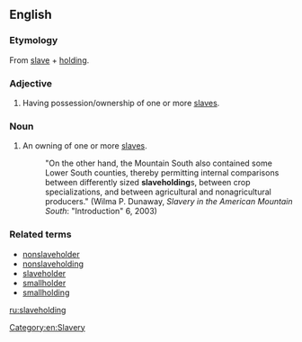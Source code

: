 ==English==

===Etymology===
From [[slave]] + [[holding]].

===Adjective===
{{en-adj}}
# Having possession/ownership of one or more [[slave]]s.

===Noun===
{{en-noun}}
# An owning of one or more [[slave|slaves]].
#: "On the other hand, the Mountain South also contained some Lower South counties, thereby permitting internal comparisons between differently sized '''slaveholding'''s, between crop specializations, and between agricultural and nonagricultural producers." (Wilma P. Dunaway, ''Slavery in the American Mountain South'': "Introduction" 6, 2003)

===Related terms===
* [[nonslaveholder]]
* [[nonslaveholding]]
* [[slaveholder]]
* [[smallholder]]
* [[smallholding]]

[[Category:en:Slavery]]

[[ru:slaveholding]]